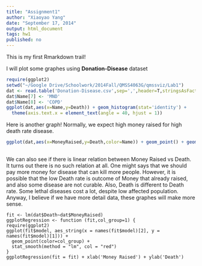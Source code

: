 ```yaml
---
title: "Assignment1"
author: "Xiaoyao Yang"
date: "September 17, 2014"
output: html_document
tags: hw1
published: no
---
```


This is my first Rmarkdown trail!

I will plot some graphes using **Donation-Disease** dataset

```r
require(ggplot2)
setwd("~/Google Drive/Schoolwork/2014Fall/QMSS4063G/qmssviz/Lab1")
dat <- read.table('Donation-Disease.csv',sep=',',header=T,stringsAsFactors=FALSE)
dat$Name[7] <- 'MND'
dat$Name[8] <- 'COPD'
ggplot(dat,aes(x=Name,y=Death)) + geom_histogram(stat='identity') + 
  theme(axis.text.x = element_text(angle = 40, hjust = 1))
```



Here is another graph! Normally, we expect high money raised for high death rate disease.
```r
ggplot(dat,aes(x=MoneyRaised,y=Death,color=Name)) + geom_point() + geom_text(aes(label=Name),size=2) + ggtitle(label = 'Money Raised vs Death') 
  

```


We can also see if there is linear relation between Money Raised vs Death. It turns out there is no such relation at all. One might says that we should pay more money for disease that can kill more people. However, it is possible that the low Death rate is outcome of Money that already raised, and also some disease are not curable. Also, Death is different to Death rate. Some lethal diseases cost a lot, despite low affected population. Anyway, I believe if we have more detail data, these graphes will make more sense.

```r-lm
fit <- lm(dat$Death~dat$MoneyRaised)
ggplotRegression <- function (fit,col_group=1) {
require(ggplot2)
ggplot(fit$model, aes_string(x = names(fit$model)[2], y = names(fit$model)[1])) + 
  geom_point(color=col_group) +
  stat_smooth(method = "lm", col = "red") 
}
ggplotRegression(fit = fit) + xlab('Money Raised') + ylab('Death')

```
